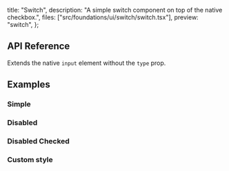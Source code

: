   title: "Switch",
  description: "A simple switch component on top of the native checkbox.",
  files: ["src/foundations/ui/switch/switch.tsx"],
  preview: "switch",
};

## API Reference

Extends the native `input` element without the `type` prop.

## Examples

### Simple

<Preview slug="switch" />

### Disabled

<Preview slug="switch-disabled" />

### Disabled Checked

<Preview slug="switch-disabled-checked" />

### Custom style

<Preview slug="switch-custom-style" />
